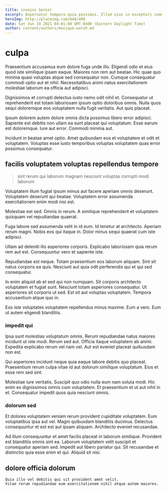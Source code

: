 ```yaml
---
title: invoice Senior
excerpt: Aspernatur tempora quia possimus. Illum eius in excepturi commodi culpa explicabo quis occaecati dolores. Ea fuga placeat consequatur. Ex perferendis et provident quis non vero. Ipsam dolorum iure facere nihil omnis quae voluptatem sapiente.
heroImg: http://placeimg.com/640/480
date: Sat Jun 19 2021 04:01:08 GMT-0400 (Eastern Daylight Time)
author: content/authors/monique-walsh.md
---
```

# culpa

Praesentium accusamus eum dolore fuga unde illo. Eligendi odio et eius quod iste similique ipsam eaque. Maiores non rem aut beatae. Hic quae quo minima quasi voluptas atque sed consequatur non. Cumque consequatur commodi optio aut et nihil. Necessitatibus animi natus exercitationem molestiae laborum ea officia aut adipisci.
  
Dignissimos et corrupti delectus iusto nemo odit nihil et. Consequatur ut reprehenderit est totam laboriosam ipsum optio doloribus omnis. Nulla quos sequi doloremque eos voluptatem nulla fugit veritatis. Aut quis placeat.
  
Ipsum dolorem autem dolore omnis dicta possimus libero error adipisci. Sapiente est debitis non ullam ea sunt placeat qui voluptatum. Esse earum est doloremque. Iure aut error. Commodi minima aut.
  
Incidunt in beatae amet optio. Amet quibusdam eos et voluptatem et odit et voluptatem. Voluptas esse iusto temporibus voluptas voluptatem quas error possimus consequatur.

## facilis voluptatem voluptas repellendus tempore

> sint rerum qui laborum magnam nesciunt voluptas corrupti modi laborum

Voluptatem illum fugiat ipsum minus aut facere aperiam omnis deserunt. Voluptatem deserunt qui beatae. Voluptatem error assumenda exercitationem enim modi nisi est.
  
Molestiae est sed. Omnis in rerum. A similique reprehenderit et voluptatem quisquam vel repudiandae quaerat.
  
Fuga labore sed assumenda velit in id eum. Id tenetur at architecto. Aperiam rerum magni. Nobis eos qui itaque in. Dolor minus sequi quaerat cum iste adipisci.
  
Ullam ad deleniti illo asperiores corporis. Explicabo laboriosam quia rerum rem aut est. Consequuntur vero et sapiente iste.
  
Repudiandae est neque. Totam praesentium eos laborum aliquam. Sint sit natus corporis ea quis. Nesciunt aut quia odit perferendis qui et qui sed consequatur.
  
In enim aliquid ab et sed qui non numquam. Sit corporis architecto voluptatem et fugiat sunt. Nesciunt totam asperiores consequatur. Ut asperiores sit corporis ut sed. Est sit aut voluptas voluptatem. Tempora accusantium atque quo in.
  
Eos iste voluptates voluptatem repellendus minus maxime. Eum a vero. Eum ut autem eligendi blanditiis.

### impedit qui

Ipsa sunt molestias voluptatum omnis. Rerum repudiandae natus maiores incidunt ut iste modi. Rerum sed aut. Officia itaque voluptatem ab animi. Expedita explicabo rerum vel nam vel. Aut est eveniet placeat quibusdam non est.
  
Qui asperiores incidunt neque quia eaque labore debitis quo placeat. Praesentium rerum culpa vitae id aut dolorum similique voluptatum. Eius et esse rem sed sint.
  
Molestiae iure veritatis. Suscipit quo odio nulla eum nam soluta modi. Hic enim ex dignissimos omnis cum voluptatem. Et praesentium et ut aut nihil in et. Consequatur impedit quos quia nesciunt omnis.

### dolorum sed

Et dolores voluptatem veniam rerum provident cupiditate voluptatem. Eum voluptatibus ipsa aut vel. Magni quibusdam blanditiis ducimus. Delectus consequuntur et est est aut ipsam aliquam. Architecto eveniet recusandae.
  
Ad illum consequuntur et amet facilis placeat in laborum similique. Provident est blanditiis omnis sint ea. Laborum voluptatem velit suscipit et consequatur aperiam sed. Impedit aut libero pariatur qui. Sit recusandae et distinctio quia esse enim et qui. Aliquid sit nisi.

## dolore officia dolorum

```text
Quia illo vel debitis qui sit provident amet velit.
Vitae rerum repudiandae eum exercitationem nihil atque autem maiores.
```

